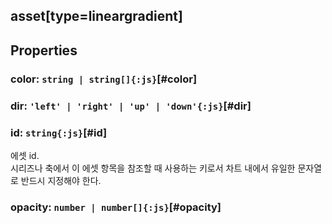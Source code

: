 ## **asset[type=lineargradient]**

## Properties

### color: `string | string[]{:js}`[#color]
<DefaultValue value="undefined" contents=""></DefaultValue>
### dir: `'left' | 'right' | 'up' | 'down'{:js}`[#dir]
<DefaultValue value="undefined" contents=""></DefaultValue>
### id: `string{:js}`[#id]
에셋 id.<br/>
시리즈나 축에서 이 에셋 항목을 참조할 때 사용하는 키로서
차트 내에서 유일한 문자열로 반드시 지정해야 한다.  
<DefaultValue value="undefined" contents=""></DefaultValue>
### opacity: `number | number[]{:js}`[#opacity]
<DefaultValue value="undefined" contents=""></DefaultValue>